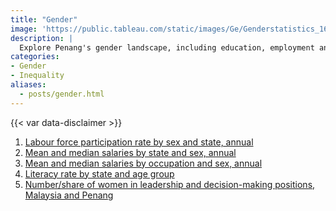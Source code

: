 ```yaml
---
title: "Gender"
image: 'https://public.tableau.com/static/images/Ge/Genderstatistics_16161467959570/Labourforceparticipation/1.png'
description: |
  Explore Penang's gender landscape, including education, employment and leadership disparities
categories: 
- Gender
- Inequality
aliases:
  - posts/gender.html
---
```


::: {.dashboard}
```{=html}
<script type='module' src='https://public.tableau.com/javascripts/api/tableau.embedding.3.latest.min.js'></script>
<tableau-viz id='tableau-viz' 
    src='https://public.tableau.com/views/Genderstatistics_16161467959570/Labourforceparticipation' 
    width='1000' height='850' toolbar='bottom' >
  <custom-parameter name=":showShareOptions" value="false"></custom-parameter>
</tableau-viz>
```
:::

::: {.callout-important icon="false" collapse="true" title="Download data"}
{{< var data-disclaimer >}}

1.  [Labour force participation rate by sex and state, annual](https://docs.google.com/spreadsheets/d/e/2PACX-1vRUc3w2QfEqkDHKs9ZbDvmg7uS3xF2fmXLqlLSLtLbLOb3YV7GqeQ6kOB-w86RR-es3eALaqPG8qNBB/pub?gid=1988034258&single=true&output=csv)
2.  [Mean and median salaries by state and sex, annual](https://docs.google.com/spreadsheets/d/e/2PACX-1vS4Pp6Al94PeXdLrAR9dp1Xb2f77KQRSSMKSZt_FoIAPlOR30kecThNOfXTntNJuxiX_PVRM_QOjgM7/pub?gid=644412439&single=true&output=csv)
3.  [Mean and median salaries by occupation and sex, annual](https://docs.google.com/spreadsheets/d/e/2PACX-1vS4Pp6Al94PeXdLrAR9dp1Xb2f77KQRSSMKSZt_FoIAPlOR30kecThNOfXTntNJuxiX_PVRM_QOjgM7/pub?gid=1535870274&single=true&output=csv)
4.  [Literacy rate by state and age group](https://docs.google.com/spreadsheets/d/e/2PACX-1vQtwtDNtx9VM56aG4iX90DJVLRyPYEMJ7jnh8MJPJPWPTV1d14ZxvnrxI-AlmColn3cBFL1osWH878c/pub?gid=338923769&single=true&output=csv)
5.  [Number/share of women in leadership and decision-making positions, Malaysia and Penang](https://docs.google.com/spreadsheets/d/e/2PACX-1vQtwtDNtx9VM56aG4iX90DJVLRyPYEMJ7jnh8MJPJPWPTV1d14ZxvnrxI-AlmColn3cBFL1osWH878c/pub?gid=581855642&single=true&output=csv)
:::
